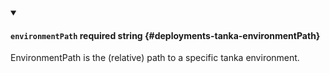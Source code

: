 
<details className="config-field" data-expandable="false" open>
<summary>

#### `environmentPath` <span className="config-field-required" data-required="false">required</span> <span className="config-field-type">string</span> <span className="config-field-default"></span> <span className="config-field-enum"></span> {#deployments-tanka-environmentPath}

EnvironmentPath is the (relative) path to a specific tanka environment.

</summary>


</details>
